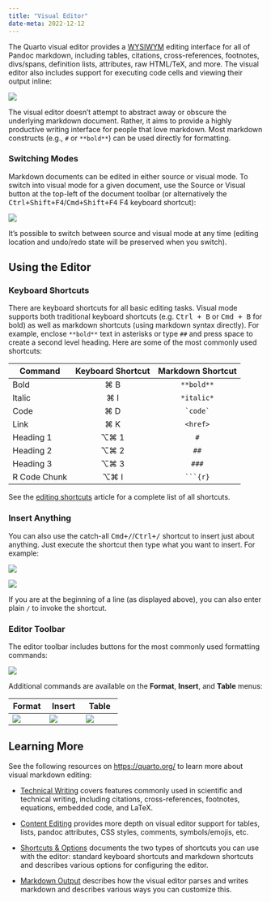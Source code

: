 ```yaml
---
title: "Visual Editor"
date-meta: 2022-12-12
---
```


The Quarto visual editor provides a [WYSIWYM](https://en.wikipedia.org/wiki/WYSIWYM) editing interface for all of Pandoc markdown, including tables, citations, cross-references, footnotes, divs/spans, definition lists, attributes, raw HTML/TeX, and more. The visual editor also includes support for executing code cells and viewing their output inline:

![](images/visual-editing.png){fig-alt="An R Markdown file opened in the RStudio visual editor. The page is titled 'Filter joins'. Underneath is a table containing R syntax, mathematical notation, and definitions for the semi- and anti-joins. Underneath this table is an R code chunk that displays a graphical representation of a semi-join."}

The visual editor doesn't attempt to abstract away or obscure the underlying markdown document. Rather, it aims to provide a highly productive writing interface for people that love markdown. Most markdown constructs (e.g., `#` or `**bold**`) can be used directly for formatting.

### Switching Modes

Markdown documents can be edited in either source or visual mode. To switch into visual mode for a given document, use the Source or Visual button at the top-left of the document toolbar (or alternatively the <kbd>Ctrl+Shift+F4</kbd>/<kbd>Cmd+Shift+F4</kbd> F4 keyboard shortcut):

![](images/visual-editing-switch-modes.png){fig-alt="A snippet of an RStudio window showing the options bar at the top of a Quarto document."}

It's possible to switch between source and visual mode at any time (editing location and undo/redo state will be preserved when you switch).

## Using the Editor

### Keyboard Shortcuts

There are keyboard shortcuts for all basic editing tasks. Visual mode supports both traditional keyboard shortcuts (e.g. <kbd>Ctrl + B</kbd> or <kbd>Cmd + B</kbd> for bold) as well as markdown shortcuts (using markdown syntax directly). For example, enclose `**bold**` text in asterisks or type `##` and press space to create a second level heading. Here are some of the most commonly used shortcuts:

| Command      | Keyboard Shortcut | Markdown Shortcut |
|--------------|:-----------------:|:-----------------:|
| Bold         |        ⌘ B        |    `**bold**`     |
| Italic       |        ⌘ I        |    `*italic*`     |
| Code         |        ⌘ D        |   `` `code` ``    |
| Link         |        ⌘ K        |     `<href>`      |
| Heading 1    |       ⌥⌘ 1        |        `#`        |
| Heading 2    |       ⌥⌘ 2        |       `##`        |
| Heading 3    |       ⌥⌘ 3        |       `###`       |
| R Code Chunk |       ⌥⌘ I        | ```` ```{r} ````  |

See the [editing shortcuts](https://quarto.org/docs/visual-editor/options.html#shortcuts) article for a complete list of all shortcuts.

### Insert Anything

You can also use the catch-all <kbd>Cmd+/</kbd>/<kbd>Ctrl+/</kbd> shortcut to insert just about anything. Just execute the shortcut then type what you want to insert. For example:

![](images/visual-editing-omni-list.png){fig-alt="There is a line of text (with a cursor at the end) where someone has typed '/lis'. There is a drop-down menu underneath this with options for 'Bullet List', 'Numbered List', and 'Definition List' arranged vertically. The title of each item is bolded, has a small icon to the left, and a small description in lighter gray text underneath it."}

![](images/visual-editing-omni-math.png){fig-alt="There is a line of text (with a cursor at the end) where someone has typed '/ma'. There is a drop-down menu underneath this with options for 'Inline Math', 'Display Math', and 'Image...' arranged vertically. The title of each item is bolded, has a small icon to the left, and a small description in lighter gray text underneath it."}

If you are at the beginning of a line (as displayed above), you can also enter plain `/` to invoke the shortcut.

### Editor Toolbar

The editor toolbar includes buttons for the most commonly used formatting commands:

![](images/visual-editing-toolbar.png){fig-alt="A snippet of an RStudio window showing the options bar at the top of an R Markdown document."}

Additional commands are available on the **Format**, **Insert**, and **Table** menus:

| Format                                                                                           | Insert                                                                                           | Table                                                                                          |
|--------------------------------------------------------------------------------------------------|--------------------------------------------------------------------------------------------------|------------------------------------------------------------------------------------------------|
| ![](images/visual-editing-format-menu.png){fig-alt="The contents of the Format drop down menu."} | ![](images/visual-editing-insert-menu.png){fig-alt="The contents of the Insert drop down menu."} | ![](images/visual-editing-table-menu.png){fig-alt="The contents of the Table drop down menu."} |

## Learning More

See the following resources on <https://quarto.org/> to learn more about visual markdown editing:

-   [Technical Writing](https://quarto.org/docs/visual-editor/technical.html) covers features commonly used in scientific and technical writing, including citations, cross-references, footnotes, equations, embedded code, and LaTeX.

-   [Content Editing](https://quarto.org/docs/visual-editor/content.html) provides more depth on visual editor support for tables, lists, pandoc attributes, CSS styles, comments, symbols/emojis, etc.

-   [Shortcuts & Options](https://quarto.org/docs/visual-editor/options.html) documents the two types of shortcuts you can use with the editor: standard keyboard shortcuts and markdown shortcuts and describes various options for configuring the editor.

-   [Markdown Output](https://quarto.org/docs/visual-editor/markdown.html) describes how the visual editor parses and writes markdown and describes various ways you can customize this.
